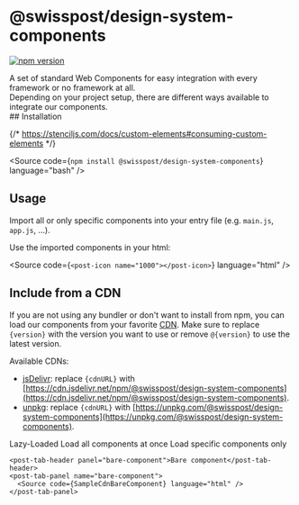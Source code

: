
<Meta of={PackageStories} />

# @swisspost/design-system-components

[![npm version](https://badge.fury.io/js/@swisspost%2Fdesign-system-components.svg)](https://badge.fury.io/js/@swisspost%2Fdesign-system-components)

<div className='lead'>
  A set of standard Web Components for easy integration with every framework or no framework at all.<br/>
  Depending on your project setup, there are different ways available to integrate our components.
</div>

<PackageDocs changelog={changelog}>
  ## Installation

  {/* https://stenciljs.com/docs/custom-elements#consuming-custom-elements */}

  <Source code={`npm install @swisspost/design-system-components`} language="bash" />

  ## Usage

  Import all or only specific components into your entry file (e.g. `main.js`, `app.js`, ...).

  <Source
    code={SampleJsAll}
    language="javascript"
  />

  <Source
    code={SampleJsSpecific}
    language="javascript"
  />

  Use the imported components in your html:

  <Source
    code={`<post-icon name="1000"></post-icon>`}
    language="html"
  />

  ## Include from a CDN

  If you are not using any bundler or don't want to install from npm, you can load our components from your favorite [CDN](https://en.wikipedia.org/wiki/Content_delivery_network).
  Make sure to replace `{version}` with the version you want to use or remove `@{version}` to use the latest version.

  Available CDNs:

  - [jsDelivr](https://www.jsdelivr.com/): replace `{cdnURL}` with [https://cdn.jsdelivr.net/npm/@swisspost/design-system-components](https://cdn.jsdelivr.net/npm/@swisspost/design-system-components).
  - [unpkg](https://unpkg.com/): replace `{cdnURL}` with [https://unpkg.com/@swisspost/design-system-components](https://unpkg.com/@swisspost/design-system-components).

  <post-tabs>
    <post-tab-header panel="lazy-loaded">Lazy-Loaded</post-tab-header>
    <post-tab-panel name="lazy-loaded">
      Load all components at once
      <Source code={SampleCdnLazyLoadedAll} language="html" />
      Load specific components only
      <Source code={SampleCdnLazyLoadedSpecific} language="html" />
    </post-tab-panel>

    <post-tab-header panel="bare-component">Bare component</post-tab-header>
    <post-tab-panel name="bare-component">
      <Source code={SampleCdnBareComponent} language="html" />
    </post-tab-panel>
  </post-tabs>
</PackageDocs>
